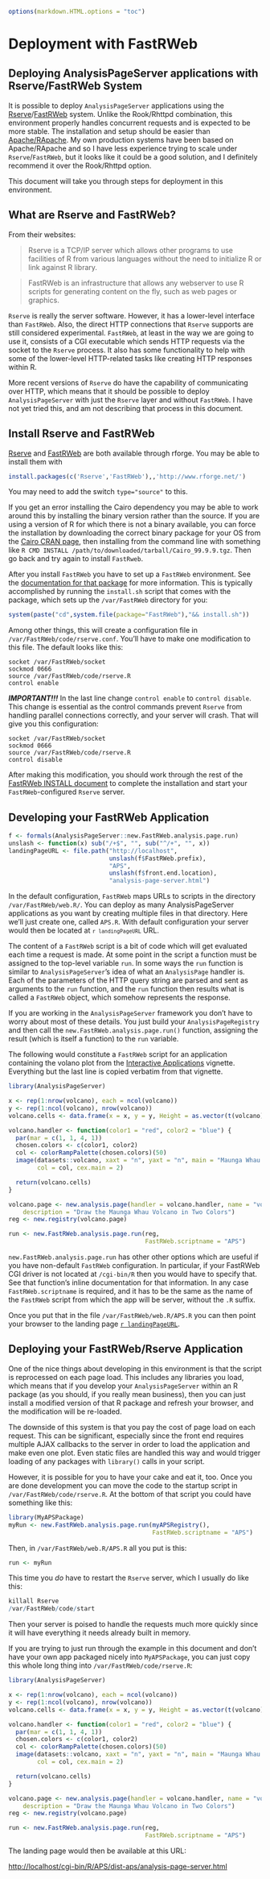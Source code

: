 <!--
%\VignetteEngine{knitr::knitr}
%\VignetteIndexEntry{7. FastRWeb Deployment}
-->

<link rel="stylesheet" type="text/css" href="AnalysisPageServer.css">

```r
options(markdown.HTML.options = "toc")
```

# Deployment with FastRWeb


## Deploying AnalysisPageServer applications with Rserve/FastRWeb System

It is possible to deploy `AnalysisPageServer` applications using the <a href ="http://rforge.net/Rserve/">Rserve</a>/<a href ="http://rforge.net/FastRWeb/">FastRWeb</a> system.
Unlike the Rook/Rhttpd combination, this environment properly handles concurrent
requests and is expected to be more stable. The installation and setup should be easier
than <a href="ApacheDeployment.html">Apache/RApache</a>. My own production systems have been based on Apache/RApache and so
I have less experience trying to scale under `Rserve`/`FastRWeb`, but it looks like it could
be a good solution, and I definitely recommend it over the Rook/Rhttpd option.

This document will take you through steps for deployment in this environment.

## What are Rserve and FastRWeb?

From their websites:

> Rserve is a TCP/IP server which allows other programs to use facilities 
of R from various languages without the need to initialize R or link against R library.

> FastRWeb is an infrastructure that allows any webserver to use 
R scripts for generating content on the fly, such as web pages or graphics.

`Rserve` is really the server software. However, it has a lower-level
interface than `FastRWeb`. Also, the direct HTTP connections that `Rserve` supports are still considered experimental.
`FastRWeb`, at least in the way we are going to use it, consists of a CGI executable
which sends HTTP requests via the socket to the `Rserve` process. It also has some functionality to help with
some of the lower-level HTTP-related tasks like creating HTTP responses within R.

More recent versions of `Rserve` do have the capability of communicating over HTTP, which means that it should be
possible to deploy `AnalysisPageServer` with just the `Rserve` layer and without `FastRWeb`. I have not yet tried
this, and am not describing that process in this document.

## Install Rserve and FastRWeb

<a href ="http://rforge.net/Rserve/">Rserve<a/> and <a href="http://rforge.net/FastRWeb/">FastRWeb</a> are both available
through rforge. You may be able to install them with

```r
install.packages(c('Rserve','FastRWeb'),,'http://www.rforge.net/')
```

You may need to add the switch `type="source"` to this.

If you get an error installing the Cairo dependency you may be able to work around this by installing the binary version rather than the source.
If you are using a version of R for which there is not a binary available, you can force the installation by downloading the correct
binary package for your OS from the [Cairo CRAN page](http://cran.r-project.org/web/packages/Cairo/index.html), then installing from the command
line with something like `R CMD INSTALL /path/to/downloaded/tarball/Cairo_99.9.9.tgz`. Then go back and try again to install `FastRweb`.

After you install `FastRWeb` you have to set up a `FastRWeb` environment. See the [documentation for that package](http://svn.rforge.net/FastRWeb/trunk/INSTALL)
for more information. This is typically accomplished by running the `install.sh` script
that comes with the package, which sets up the `/var/FastRWeb` directory for you:

```r
system(paste("cd",system.file(package="FastRWeb"),"&& install.sh"))
```

Among other things, this will create a configuration file in `/var/FastRWeb/code/rserve.conf`. You'll have to make one modification to this file.
The default looks like this:

```
socket /var/FastRWeb/socket
sockmod 0666
source /var/FastRWeb/code/rserve.R
control enable
```

***IMPORTANT!!!*** In the last line change `control enable` to `control disable`. This change is essential as the control commands prevent `Rserve` from
handling parallel connections correctly, and your server will crash. That will give you this configuration:

```
socket /var/FastRWeb/socket
sockmod 0666
source /var/FastRWeb/code/rserve.R
control disable
```


After making this modification, you should work through the rest of the <a href="http://svn.rforge.net/FastRWeb/trunk/INSTALL">FastRWeb INSTALL document</a> to
complete the installation and start your `FastRWeb`-configured `Rserve` server.

## Developing your FastRWeb Application

```r
f <- formals(AnalysisPageServer::new.FastRWeb.analysis.page.run)
unslash <- function(x) sub("/+$", "", sub("^/+", "", x))
landingPageURL <- file.path("http://localhost", 
                            unslash(f$FastRWeb.prefix),
                            "APS",
                            unslash(f$front.end.location),
                            "analysis-page-server.html")
```

In the default configuration, `FastRWeb` maps URLs to scripts in the directory `/var/FastRWeb/web.R/`. You can deploy as many AnalysisPageServer applications
as you want by creating multiple files in that directory. Here we'll just create one, called `APS.R`. With default configuration your server would then be located at
<code>`r landingPageURL`</code> URL.

The content of a `FastRWeb` script is a bit of code which will get evaluated each time a request is made. At some point in the script a function
must be assigned to the top-level variable `run`. In some ways the `run` function is similar to `AnalysisPageServer`'s idea of what an `AnalysisPage` handler
is. Each of the parameters of the HTTP query string are parsed and sent as arguments to the `run` function, and the `run` function then results what
is called a `FastRWeb` object, which somehow represents the response.

If you are working in the `AnalysisPageServer` framework you don't have to worry about most of these details. You just build your `AnalysisPageRegistry` and 
then call the `new.FastRWeb.analysis.page.run()` function, assigning the result (which is itself a function) to the `run` variable.

The following would constitute a `FastRWeb` script for an application containing the volano plot from the <a href="InteractiveApps.html">Interactive Applications</a>
vignette. Everything but the last line is copied verbatim from that vignette.

```r
library(AnalysisPageServer)

x <- rep(1:nrow(volcano), each = ncol(volcano))
y <- rep(1:ncol(volcano), nrow(volcano))
volcano.cells <- data.frame(x = x, y = y, Height = as.vector(t(volcano)))

volcano.handler <- function(color1 = "red", color2 = "blue") {
  par(mar = c(1, 1, 4, 1))
  chosen.colors <- c(color1, color2)
  col <- colorRampPalette(chosen.colors)(50)
  image(datasets::volcano, xaxt = "n", yaxt = "n", main = "Maunga Whau Volcano", 
        col = col, cex.main = 2)

  return(volcano.cells)
}

volcano.page <- new.analysis.page(handler = volcano.handler, name = "volcano", 
    description = "Draw the Maunga Whau Volcano in Two Colors")
reg <- new.registry(volcano.page)

run <- new.FastRWeb.analysis.page.run(reg,
                                      FastRWeb.scriptname = "APS")
```

`new.FastRWeb.analysis.page.run` has other other options which are useful if you
have non-default `FastRWeb` configuration. In particular, if your FastRWeb CGI driver
is not located at `/cgi-bin/R` then you would have to specify that. See that function's inline documentation for that information.
In any case `FastRWeb.scriptname` is required, and it has to be the same as the name
of the `FastRWeb` script from which the app will be server, without the `.R` suffix.

Once you put that in the file `/var/FastRWeb/web.R/APS.R` you can then point your
browser to the landing page <a href="`r landingPageURL`">`r landingPageURL`</a>.

## Deploying your FastRWeb/Rserve Application

One of the nice things about developing in this environment is that the script is
reprocessed on each page load. This includes any libraries you load, which means
that if you develop your `AnalysisPageServer` within an R package (as you should,
if you really mean business), then you can just install a modified version of that
R package and refresh your browser, and the modification will be re-loaded.

The downside of this system is that you pay the cost of page load on each request. This can
be significant, especially since the front end requires multiple AJAX callbacks to
the server in order to load the application and make even one plot. Even static files
are handled this way and would trigger loading of any packages with `library()` calls
in your script.

However, it is possible for you to have your cake and eat it, too. Once you are done development you can
move the code to the startup script in `/var/FastRWeb/code/rserve.R`. At the bottom
of that script you could have something like this:

```r
library(MyAPSPackage)
myRun <- new.FastRWeb.analysis.page.run(myAPSRegistry(),
                                        FastRWeb.scriptname = "APS")
```


Then, in `/var/FastRWeb/web.R/APS.R` all you put is this:

```r
run <- myRun
```

This time you *do* have to restart the `Rserve` server, which I usually do like
this:

```r
killall Rserve
/var/FastRWeb/code/start
```

Then your server is poised to handle the requests much more quickly since it
will have everything it needs already built in memory.

If you are trying to just run through the example in this document and don't have
your own app packaged nicely into `MyAPSPackage`, you can just copy this whole long thing into
`/var/FastRWeb/code/rserve.R`:


```r
library(AnalysisPageServer)

x <- rep(1:nrow(volcano), each = ncol(volcano))
y <- rep(1:ncol(volcano), nrow(volcano))
volcano.cells <- data.frame(x = x, y = y, Height = as.vector(t(volcano)))

volcano.handler <- function(color1 = "red", color2 = "blue") {
  par(mar = c(1, 1, 4, 1))
  chosen.colors <- c(color1, color2)
  col <- colorRampPalette(chosen.colors)(50)
  image(datasets::volcano, xaxt = "n", yaxt = "n", main = "Maunga Whau Volcano", 
        col = col, cex.main = 2)

  return(volcano.cells)
}

volcano.page <- new.analysis.page(handler = volcano.handler, name = "volcano", 
    description = "Draw the Maunga Whau Volcano in Two Colors")
reg <- new.registry(volcano.page)

run <- new.FastRWeb.analysis.page.run(reg,
                                      FastRWeb.scriptname = "APS")
```


The landing page would then be available at this URL:

[http://localhost/cgi-bin/R/APS/dist-aps/analysis-page-server.html](http://localhost/cgi-bin/R/APS/dist-aps/analysis-page-server.html)
